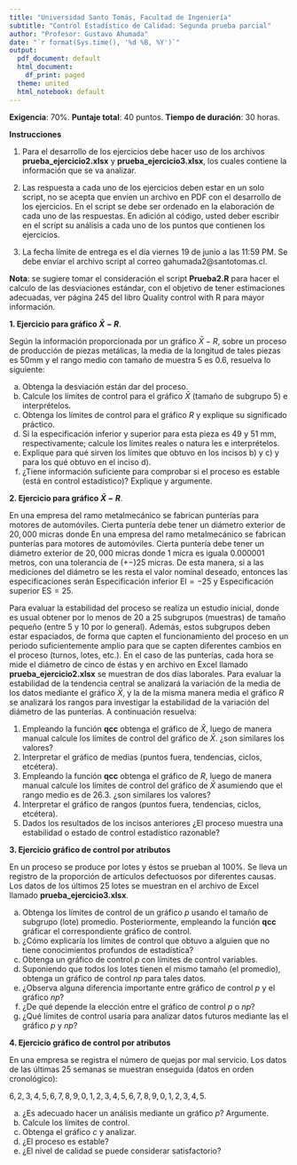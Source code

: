 ```yaml
---
title: "Universidad Santo Tomás, Facultad de Ingeniería"
subtitle: "Control Estadístico de Calidad: Segunda prueba parcial" 
author: "Profesor: Gustavo Ahumada"
date: "`r format(Sys.time(), '%d %B, %Y')`"
output:
  pdf_document: default
  html_document:
    df_print: paged
  theme: united
  html_notebook: default
---
```


**Exigencia**: $70\%$. **Puntaje total**: 40 puntos. **Tiempo de duración**: 30 horas.

**Instrucciones**

1. Para el desarrollo de los ejercicios debe hacer uso de los archivos **prueba_ejercicio2.xlsx** y **prueba_ejercicio3.xlsx**, los cuales contiene la información que se va analizar.

2. Las respuesta a cada uno de los ejercicios deben estar en un solo script, no se acepta que envíen un archivo en PDF con el desarrollo de los ejercicios. En el script se debe ser ordenado en la elaboración de cada uno de las respuestas. En adición al código, usted deber escribir en el script su análisis a cada uno de los puntos que contienen los ejercicios.

3. La fecha límite de entrega es el día viernes 19 de junio a las 11:59 PM. Se debe envíar el archivo script al correo gahumada2@santotomas.cl.

**Nota**: se sugiere tomar el consideración el script $\textbf{Prueba2.R}$ para hacer el calculo de las desviaciones estándar, con el objetivo de tener estimaciones adecuadas, ver página 245 del libro Quality control with R para mayor información.


**1. Ejercicio para gráfico $\bar{X}-R$**.

Según la información proporcionada por un gráfico $\bar{X}-R$, sobre un proceso de producción de piezas metálicas, la media de la longitud de tales piezas es $50$mm y el rango medio con tamaño de muestra $5$ es $0.6$, resuelva lo siguiente:

a. Obtenga la desviación están dar del proceso.
b. Calcule los límites de control para el gráfico $\bar{X}$ (tamaño de subgrupo 5) e interprételos.
c. Obtenga los límites de control para el gráfico $R$ y explique su significado práctico.
d. Si la especificación inferior y superior para esta pieza es $49$ y $51$ mm, respectivamente; calcule los límites reales o natura les e interprételos.
e. Explique para qué sirven los límites que obtuvo en los incisos b) y c) y para los qué obtuvo en el inciso d).
f. ¿Tiene información suficiente para comprobar si el proceso es estable (está en control estadístico)? Explique y argumente.


**2. Ejercicio para gráfico $\bar{X}-R$**.

En una empresa del ramo metalmecánico se fabrican punterías para motores de automóviles. Cierta puntería debe tener un diámetro exterior de $20,000$ micras  donde En una empresa del ramo metalmecánico se fabrican punterías para motores de automóviles. Cierta puntería debe tener un diámetro exterior de $20,000$ micras  donde $1$ micra es iguala $0.000001$ metros, con una tolerancia de $(+-)25$ micras. De esta manera, si a las mediciones del diámetro se les resta el valor nominal deseado, entonces las especificaciones serán Especificación inferior EI$= -25$ y Especificación superior ES$=25$.

Para evaluar la estabilidad del proceso se realiza un estudio inicial, donde es usual obtener por lo menos de 20 a 25 subgrupos (muestras) de tamaño pequeño (entre 5 y 10 por lo general). Además, estos subgrupos deben estar espaciados, de forma que capten el funcionamiento del proceso en un periodo suficientemente amplio para que se capten diferentes cambios en el proceso (turnos, lotes, etc.). En el caso de las punterías, cada hora se mide el diámetro de cinco de éstas y en archivo en Excel llamado **prueba_ejercicio2.xlsx** se muestran de dos días laborales. Para evaluar la estabilidad de la tendencia central se analizará la variación de la media de los datos mediante el gráfico $\bar{X}$, y la de la misma manera media el gráfico $R$ se analizará los rangos para investigar la estabilidad de la variación del diámetro de las punterías. A continuación resuelva:

1. Empleando la función $\textbf{qcc}$ obtenga el gráfico de $\bar{X}$, luego de manera manual calcule los límites de control del gráfico de $\bar{X}$. ¿son similares los valores?
2. Interpretar el gráfico de medias (puntos fuera, tendencias, ciclos, etcétera).
3. Empleando la función $\textbf{qcc}$ obtenga el gráfico de $R$, luego de manera manual calcule los límites de control del gráfico de $\bar{X}$ asumiendo que el rango medio es de $26.3$. ¿son similares los valores?
4. Interpretar el gráfico de rangos (puntos fuera, tendencias, ciclos, etcétera).
5. Dados los resultados de los incisos anteriores ¿El proceso muestra una estabilidad o estado de control estadístico razonable?


**3. Ejercicio gráfico de control por atributos** 

En un proceso se produce por lotes y éstos se prueban al $100\%$. Se lleva un registro de la proporción de artículos defectuosos por diferentes causas. Los datos de los últimos 25 lotes se muestran en el archivo de Excel llamado **prueba_ejercicio3.xlsx**.

a. Obtenga los límites de control de un gráfico $p$ usando el tamaño de subgrupo (lote) promedio. Posteriormente, empleando la función $\textbf{qcc}$ gráficar el correspondiente gráfico de control.
b. ¿Cómo explicaría los límites de control que obtuvo a alguien que no tiene conocimientos profundos de estadística?
c. Obtenga un gráfico de control $p$ con límites de control variables.
d. Suponiendo que todos los lotes tienen el mismo tamaño (el promedio), obtenga un gráfico de control $np$ para tales datos.
e. ¿Observa alguna diferencia importante entre gráfico de control $p$ y el gráfico $np$?
f. ¿De qué depende la elección entre el gráfico de control $p$ o $np$?
g. ¿Qué límites de control usaría para analizar datos futuros mediante las el gráfico $p$ y $np$?


**4. Ejercicio gráfico de control por atributos** 

En una empresa se registra el número de quejas por mal servicio. Los datos de las últimas 25 semanas se muestran enseguida (datos en orden cronológico):

$6, 2, 3, 4, 5, 6, 7, 8, 9, 0, 1, 2, 3, 4, 5, 6, 7, 8, 9, 0, 1, 2, 3, 4, 5$.

a. ¿Es adecuado hacer un análisis mediante un gráfico $p$? Argumente.
b. Calcule los límites de control.
c. Obtenga el gráfico $c$ y analizar.
d. ¿El proceso es estable?
e. ¿El nivel de calidad se puede considerar satisfactorio?

